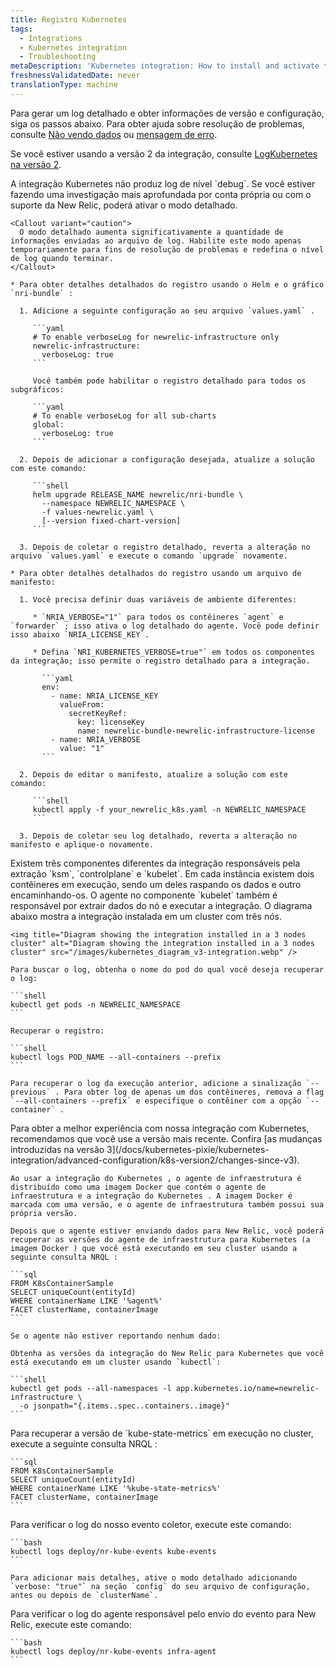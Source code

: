 ```yaml
---
title: Registro Kubernetes
tags:
  - Integrations
  - Kubernetes integration
  - Troubleshooting
metaDescription: 'Kubernetes integration: How to install and activate the integration, and what data is reported.'
freshnessValidatedDate: never
translationType: machine
---
```


Para gerar um log detalhado e obter informações de versão e configuração, siga os passos abaixo. Para obter ajuda sobre resolução de problemas, consulte [Não vendo dados](/docs/kubernetes-pixie/kubernetes-integration/troubleshooting/not-seeing-data) ou [mensagem de erro](/docs/kubernetes-pixie/kubernetes-integration/troubleshooting/common-error-messages/error-messages).

Se você estiver usando a versão 2 da integração, consulte [LogKubernetes na versão 2](/docs/kubernetes-pixie/kubernetes-integration/advanced-configuration/k8s-version2/overview/#logs-version2).

<CollapserGroup>
  <Collapser id="verbose-logging" title="Habilitar registro detalhado">
    A integração Kubernetes não produz log de nível `debug`. Se você estiver fazendo uma investigação mais aprofundada por conta própria ou com o suporte da New Relic, poderá ativar o modo detalhado.

    <Callout variant="caution">
      O modo detalhado aumenta significativamente a quantidade de informações enviadas ao arquivo de log. Habilite este modo apenas temporariamente para fins de resolução de problemas e redefina o nível de log quando terminar.
    </Callout>

    * Para obter detalhes detalhados do registro usando o Helm e o gráfico `nri-bundle` :

      1. Adicione a seguinte configuração ao seu arquivo `values.yaml` .

         ```yaml
         # To enable verboseLog for newrelic-infrastructure only
         newrelic-infrastructure:
           verboseLog: true
         ```

         Você também pode habilitar o registro detalhado para todos os subgráficos:

         ```yaml
         # To enable verboseLog for all sub-charts
         global:
           verboseLog: true
         ```

      2. Depois de adicionar a configuração desejada, atualize a solução com este comando:

         ```shell
         helm upgrade RELEASE_NAME newrelic/nri-bundle \
           --namespace NEWRELIC_NAMESPACE \
           -f values-newrelic.yaml \
           [--version fixed-chart-version]
         ```

      3. Depois de coletar o registro detalhado, reverta a alteração no arquivo `values.yaml` e execute o comando `upgrade` novamente.

    * Para obter detalhes detalhados do registro usando um arquivo de manifesto:

      1. Você precisa definir duas variáveis de ambiente diferentes:

         * `NRIA_VERBOSE="1"` para todos os contêineres `agent` e `forwarder` ; isso ativa o log detalhado do agente. Você pode definir isso abaixo `NRIA_LICENSE_KEY`.

         * Defina `NRI_KUBERNETES_VERBOSE=true"` em todos os componentes da integração; isso permite o registro detalhado para a integração.

           ```yaml
           env:
             - name: NRIA_LICENSE_KEY
               valueFrom:
                 secretKeyRef:
                   key: licenseKey
                   name: newrelic-bundle-newrelic-infrastructure-license
             - name: NRIA_VERBOSE
               value: "1"
           ```

      2. Depois de editar o manifesto, atualize a solução com este comando:

         ```shell
         kubectl apply -f your_newrelic_k8s.yaml -n NEWRELIC_NAMESPACE
         ```

      3. Depois de coletar seu log detalhado, reverta a alteração no manifesto e aplique-o novamente.
  </Collapser>

  <Collapser id="retrieve-logs-v3" title="Recuperar log de qualquer um dos componentes de integração">
    Existem três componentes diferentes da integração responsáveis pela extração `ksm`, `controlplane` e `kubelet`. Em cada instância existem dois contêineres em execução, sendo um deles raspando os dados e outro encaminhando-os. O agente no componente `kubelet` também é responsável por extrair dados do nó e executar a integração. O diagrama abaixo mostra a integração instalada em um cluster com três nós.

    <img title="Diagram showing the integration installed in a 3 nodes cluster" alt="Diagram showing the integration installed in a 3 nodes cluster" src="/images/kubernetes_diagram_v3-integration.webp" />

    Para buscar o log, obtenha o nome do pod do qual você deseja recuperar o log:

    ```shell
    kubectl get pods -n NEWRELIC_NAMESPACE
    ```

    Recuperar o registro:

    ```shell
    kubectl logs POD_NAME --all-containers --prefix
    ```

    Para recuperar o log da execução anterior, adicione a sinalização `--previous` . Para obter log de apenas um dos contêineres, remova a flag `--all-containers --prefix` e especifique o contêiner com a opção `--container` .
  </Collapser>

  <Collapser id="infra-version" title="Obtenha a versão do agente de infraestrutura">
    <Callout variant="important">
      Para obter a melhor experiência com nossa integração com Kubernetes, recomendamos que você use a versão mais recente. Confira [as mudanças introduzidas na versão 3](/docs/kubernetes-pixie/kubernetes-integration/advanced-configuration/k8s-version2/changes-since-v3).
    </Callout>

    Ao usar a integração do Kubernetes , o agente de infraestrutura é distribuído como uma imagem Docker que contém o agente de infraestrutura e a integração do Kubernetes . A imagem Docker é marcada com uma versão, e o agente de infraestrutura também possui sua própria versão.

    Depois que o agente estiver enviando dados para New Relic, você poderá recuperar as versões do agente de infraestrutura para Kubernetes (a imagem Docker ) que você está executando em seu cluster usando a seguinte consulta NRQL :

    ```sql
    FROM K8sContainerSample
    SELECT uniqueCount(entityId)
    WHERE containerName LIKE '%agent%'
    FACET clusterName, containerImage
    ```

    Se o agente não estiver reportando nenhum dado:

    Obtenha as versões da integração do New Relic para Kubernetes que você está executando em um cluster usando `kubectl`:

    ```shell
    kubectl get pods --all-namespaces -l app.kubernetes.io/name=newrelic-infrastructure \
      -o jsonpath="{.items..spec..containers..image}"
    ```
  </Collapser>

  <Collapser id="kube-state-metrics-version" title="Obtenha a versão kube-state-métrica">
    Para recuperar a versão de `kube-state-metrics` em execução no cluster, execute a seguinte consulta NRQL :

    ```sql
    FROM K8sContainerSample
    SELECT uniqueCount(entityId)
    WHERE containerName LIKE '%kube-state-metrics%' 
    FACET clusterName, containerImage
    ```
  </Collapser>

  <Collapser id="logs-on-collection" title="Obter logon na coleção de eventos">
    Para verificar o log do nosso evento coletor, execute este comando:

    ```bash
    kubectl logs deploy/nr-kube-events kube-events
    ```

    Para adicionar mais detalhes, ative o modo detalhado adicionando `verbose: "true"` na seção `config` do seu arquivo de configuração, antes ou depois de `clusterName`.
  </Collapser>

  <Collapser id="logs-on-sending" title="Obter log no envio de evento">
    Para verificar o log do agente responsável pelo envio do evento para New Relic, execute este comando:

    ```bash
    kubectl logs deploy/nr-kube-events infra-agent
    ```
  </Collapser>
</CollapserGroup>